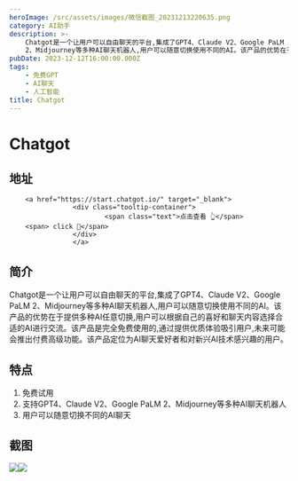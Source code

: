 ```yaml
---
heroImage: /src/assets/images/微信截图_20231213220635.png
category: AI助手
description: >-
    Chatgot是一个让用户可以自由聊天的平台,集成了GPT4、Claude V2、Google PaLM
    2、Midjourney等多种AI聊天机器人,用户可以随意切换使用不同的AI。该产品的优势在于提供多种AI任意切换,用户可以根据自己的喜好和聊天内容选择合适的AI进行交流。该产品是完全免费使用的,通过提供优质体验吸引用户,未来可能会推出付费高级功能。该产品定位为AI聊天爱好者和对新兴AI技术感兴趣的用户。
pubDate: 2023-12-12T16:00:00.000Z
tags:
    - 免费GPT
    - AI聊天
    - 人工智能
title: Chatgot
---
```


# Chatgot

## 地址

        <a href="https://start.chatgot.io/" target="_blank">
                    <div class="tooltip-container">
                            <span class="text">点击查看 👆</span>
        <span> click 👋</span>
                    </div>
                    </a>
## 简介

Chatgot是一个让用户可以自由聊天的平台,集成了GPT4、Claude V2、Google PaLM 2、Midjourney等多种AI聊天机器人,用户可以随意切换使用不同的AI。该产品的优势在于提供多种AI任意切换,用户可以根据自己的喜好和聊天内容选择合适的AI进行交流。该产品是完全免费使用的,通过提供优质体验吸引用户,未来可能会推出付费高级功能。该产品定位为AI聊天爱好者和对新兴AI技术感兴趣的用户。

## 特点

1. 免费试用
2. 支持GPT4、Claude V2、Google PaLM 2、Midjourney等多种AI聊天机器人
3. 用户可以随意切换不同的AI聊天

## 截图

![](/src/assets/images/微信截图_20231213220617.png)![](/src/assets/images/微信截图_20231213220624.png)
